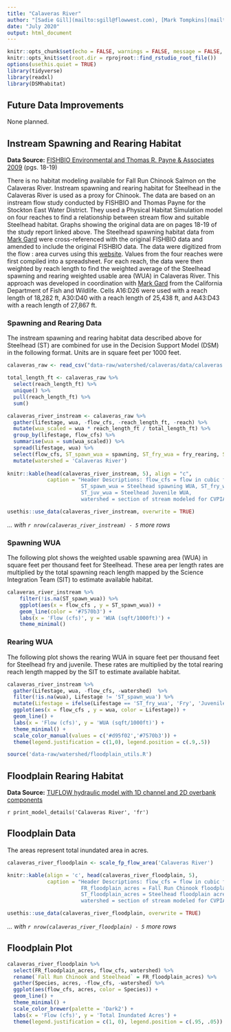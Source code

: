 ```yaml
---
title: "Calaveras River"
author: "[Sadie Gill](mailto:sgill@flowwest.com), [Mark Tompkins](mailto:mtompkins@flowwest.com)" 
date: "July 2020"
output: html_document
---
```


```r
knitr::opts_chunk$set(echo = FALSE, warnings = FALSE, message = FALSE, out.width = '100%')
knitr::opts_knit$set(root.dir = rprojroot::find_rstudio_root_file())
options(usethis.quiet = TRUE)
library(tidyverse)
library(readxl)
library(DSMhabitat)
```
## Future Data Improvements
None planned. 

## Instream Spawning and Rearing Habitat
**Data Source:** [FISHBIO Environmental and Thomas R. Payne & Associates 2009](https://s3-us-west-2.amazonaws.com/cvpiahabitat-r-package/cvpia-sit-model-inputs/FishBio_Payne2009_CalaverasInstreamFlowStudy.pdf){target="_blank"} (pgs. 18-19)

There is no habitat modeling available for Fall Run Chinook Salmon on the Calaveras River. Instream spawning and rearing habitat for Steelhead in the Calaveras River is used as a proxy for Chinook. The data are based on an instream flow study conducted by FISHBIO and Thomas Payne for the Stockton East Water District. They used a Physical Habitat Simulation model on four reaches to find a relationship between stream flow and suitable Steelhead habitat. Graphs showing the original data are on pages 18-19 of the study report linked above. The  Steelhead spawning habitat data from [Mark Gard](mailto:Mark.Gard@Wildlife.ca.gov) were cross-referenced with the original FISHBIO data and amended to include the original FISHBIO data. The data were digitized from the flow : area curves using this [website](https://automeris.io/WebPlotDigitizer/). Values from the four reaches were first compiled into a spreadsheet. For each reach, the data were then weighted by reach length to find the weighted average of the Steelhead spawning and rearing weighted usable area (WUA) in Calaveras River. This approach was developed in coordination with [Mark Gard](mailto:Mark.Gard@Wildlife.ca.gov) from the California Department of Fish and Wildlife. Cells A16:D26 were used with a reach length of 18,282 ft, A30:D40 with a reach length of 25,438 ft, and A43:D43 with a reach length of 27,867 ft. 

### Spawning and Rearing Data 
The instream spawning and rearing habitat data described above for Steelhead (ST) are combined for use in the Decision Support Model (DSM) in the following format. Units are in square feet per 1000 feet.
```r
calaveras_raw <- read_csv("data-raw/watershed/calaveras/data/calaveras.csv", skip = 1) 

total_length_ft <- calaveras_raw %>% 
  select(reach_length_ft) %>% 
  unique() %>% 
  pull(reach_length_ft) %>% 
  sum()

calaveras_river_instream <- calaveras_raw %>% 
  gather(lifestage, wua, -flow_cfs, -reach_length_ft, -reach) %>%
  mutate(wua_scaled = wua * reach_length_ft / total_length_ft) %>% 
  group_by(lifestage, flow_cfs) %>%
  summarise(wua = sum(wua_scaled)) %>% 
  spread(lifestage, wua) %>% 
  select(flow_cfs, ST_spawn_wua = spawning, ST_fry_wua = fry_rearing, ST_juv_wua = juv_rearing) %>%
  mutate(watershed = 'Calaveras River')
 
knitr::kable(head(calaveras_river_instream, 5), align = "c", 
             caption = "Header Descriptions: flow_cfs = flow in cubic feet per second,
                        ST_spawn_wua = Steelhead spawning WUA, ST_fry_wua = Steelhead Fry WUA, 
                        ST_juv_wua = Steelhead Juvenile WUA,
                        watershed = section of stream modeled for CVPIA SDM")

usethis::use_data(calaveras_river_instream, overwrite = TRUE)
```

*... with `r nrow(calaveras_river_instream) - 5` more rows*

### Spawning WUA 
The following plot shows the weighted usable spawning area (WUA) in square feet per thousand feet for Steelhead. These area per length rates are multiplied by the total spawning reach length mapped by the Science Integration Team (SIT) to estimate available habitat. 
``` r
calaveras_river_instream %>% 
    filter(!is.na(ST_spawn_wua)) %>%
    ggplot(aes(x = flow_cfs , y = ST_spawn_wua)) +
    geom_line(color = '#7570b3') +
    labs(x = 'Flow (cfs)', y = 'WUA (sqft/1000ft)') +
    theme_minimal()
```

### Rearing WUA
The following plot shows the rearing WUA in square feet per thousand feet for Steelhead fry and juvenile. These rates are multiplied by the total rearing reach length mapped by the SIT to estimate available habitat. 
``` r
calaveras_river_instream %>% 
  gather(Lifestage, wua, -flow_cfs, -watershed)  %>% 
  filter(!is.na(wua), Lifestage != 'ST_spawn_wua') %>%
  mutate(Lifestage = ifelse(Lifestage == 'ST_fry_wua', 'Fry', 'Juvenile')) %>% 
  ggplot(aes(x = flow_cfs , y = wua, color = Lifestage)) +
  geom_line() +
  labs(x = 'Flow (cfs)', y = 'WUA (sqft/1000ft)') +
  theme_minimal() + 
  scale_color_manual(values = c('#d95f02','#7570b3')) +
  theme(legend.justification = c(1,0), legend.position = c(.9,.5))
```
```r
source('data-raw/watershed/floodplain_utils.R')
```

## Floodplain Rearing Habitat 

**Data Source:** [TUFLOW hydraulic model with 1D channel and 2D overbank components](https://s3-us-west-2.amazonaws.com/cvpiahabitat-r-package/cvpia-sit-model-inputs/Tuolumne_W-AR_21__Study+Report.pdf){target="_blank"}

`r print_model_details('Calaveras River', 'fr')`

## Floodplain Data
The areas represent total inundated area in acres.
```r
calaveras_river_floodplain <- scale_fp_flow_area('Calaveras River')

knitr::kable(align = 'c', head(calaveras_river_floodplain, 5), 
             caption = "Header Descriptions: flow_cfs = flow in cubic feet per second,
                        FR_floodplain_acres = Fall Run Chinook floodplain acres, 
                        ST_floodplain_acres = Steelhead floodplain acres,
                        watershed = section of stream modeled for CVPIA SDM")

usethis::use_data(calaveras_river_floodplain, overwrite = TRUE)
```

*... with `r nrow(calaveras_river_floodplain) - 5` more rows*

## Floodplain Plot
```r
calaveras_river_floodplain %>% 
  select(FR_floodplain_acres, flow_cfs, watershed) %>%
  rename(`Fall Run Chinook and Steelhead` = FR_floodplain_acres) %>% 
  gather(Species, acres, -flow_cfs, -watershed) %>% 
  ggplot(aes(flow_cfs, acres, color = Species)) +
  geom_line() +
  theme_minimal() +
  scale_color_brewer(palette = 'Dark2') +
  labs(x = 'Flow (cfs)', y = 'Total Inundated Acres') +
  theme(legend.justification = c(1, 0), legend.position = c(.95, .05))
```
